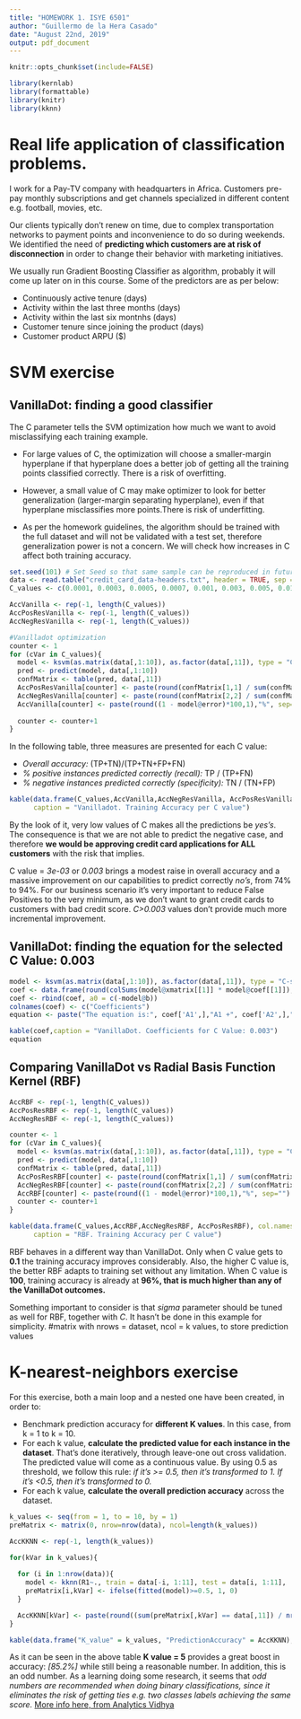 ```yaml
---
title: "HOMEWORK 1. ISYE 6501"
author: "Guillermo de la Hera Casado"
date: "August 22nd, 2019"
output: pdf_document
---
```


```r
knitr::opts_chunk$set(include=FALSE)
```


```r
library(kernlab)
library(formattable)
library(knitr)
library(kknn)
```

# Real life application of classification problems.
I work for a Pay-TV company with headquarters in Africa. Customers pre-pay monthly subscriptions and get channels specialized in different content e.g. football, movies, etc.  

Our clients typically don't renew on time, due to complex transportation networks to payment points and inconvenience to do so during weekends. We identified the need of **predicting which customers are at risk of disconnection** in order to change their behavior with marketing initiatives.  

We usually run Gradient Boosting Classifier as algorithm, probably it will come up later on in this course. Some of the predictors are as per below:  

  * Continuously active tenure (days)
  * Activity within the last three months (days)
  * Activity within the last six montnhs (days)
  * Customer tenure since joining the product (days)
  * Customer product ARPU ($)

# SVM exercise

## VanillaDot: finding a good classifier

The C parameter tells the SVM optimization how much we want to avoid misclassifying each training example. 

  * For large values of C, the optimization will choose a smaller-margin hyperplane if that hyperplane does a better job of getting all the training points classified correctly. There is a risk of overfitting.
  
  * However, a small value of C may make optimizer to look for better generalization (larger-margin separating hyperplane), even if that hyperplane misclassifies more points.There is risk of underfitting.
  
  * As per the homework guidelines, the algorithm should be trained with the full dataset and will not be validated with a test set, therefore generalization power is not a concern. We will check how increases in C affect both training accuracy.

```r
set.seed(101) # Set Seed so that same sample can be reproduced in future also
data <- read.table("credit_card_data-headers.txt", header = TRUE, sep = "\t")
C_values <- c(0.0001, 0.0003, 0.0005, 0.0007, 0.001, 0.003, 0.005, 0.01, 0.1, 1,100)

AccVanilla <- rep(-1, length(C_values))
AccPosResVanilla <- rep(-1, length(C_values))
AccNegResVanilla <- rep(-1, length(C_values))

#Vanilladot optimization
counter <- 1
for (cVar in C_values){
  model <- ksvm(as.matrix(data[,1:10]), as.factor(data[,11]), type = "C-svc", kernel = "vanilladot", C = cVar, scaled = TRUE)
  pred <- predict(model, data[,1:10]) 
  confMatrix <- table(pred, data[,11])
  AccPosResVanilla[counter] <- paste(round(confMatrix[1,1] / sum(confMatrix[,1])*100,1),"%",sep="")
  AccNegResVanilla[counter] <- paste(round(confMatrix[2,2] / sum(confMatrix[,2])*100,1),"%",sep="")
  AccVanilla[counter] <- paste(round((1 - model@error)*100,1),"%", sep="")
    
  counter <- counter+1
}
```

In the following table, three measures are presented for each C value:

  * *Overall accuracy:* (TP+TN)/(TP+TN+FP+FN)
  * *% positive instances predicted correctly (recall):* TP / (TP+FN)
  * *% negative instances predicted correctly (specificity):* TN / (TN+FP)

```r
kable(data.frame(C_values,AccVanilla,AccNegResVanilla, AccPosResVanilla), col.names = c("C Value","Overall Accuracy", "negative instances predicted correctly", "positive instances predicted correctly"),
      caption = "Vanilladot. Training Accuracy per C value")
```

By the look of it, very low values of C makes all the predictions be *yes's*. The consequence is that we are not able
to predict the negative case, and therefore **we would be approving credit card applications for ALL customers** with the risk that implies.

C value = *3e-03* or *0.003* brings a modest raise in overall accuracy and a massive improvement on our capabilities to predict correctly *no's*, from 74% to 94%. For our business scenario it's very important to reduce False Positives to the very minimum, as we don't want to grant credit cards to customers with bad credit score. *C>0.003* values don't provide much more incremental improvement.  

## VanillaDot: finding the equation for the selected C Value: 0.003
```r
model <- ksvm(as.matrix(data[,1:10]), as.factor(data[,11]), type = "C-svc", kernel = "vanilladot", C = 0.001, scaled = TRUE)
coef <- data.frame(round(colSums(model@xmatrix[[1]] * model@coef[[1]]),3))
coef <- rbind(coef, a0 = c(-model@b))
colnames(coef) <- c("Coefficients")
equation <- paste("The equation is:", coef['A1',],"A1 +", coef['A2',],"A2 + ", coef['A3',],"A3 + ", coef['A8',],"A8 + ", coef['A9',],"A9 ", coef['A10',],"A10 + ", coef['A11',],"A11",coef['A12',],"A12",coef['A14',],"A14 + ",coef['A15',],"A15", coef['a0',],"= 0")
```

```r
kable(coef,caption = "VanillaDot. Coefficients for C Value: 0.003")
equation
```

## Comparing VanillaDot vs Radial Basis Function Kernel (RBF)

```r
AccRBF <- rep(-1, length(C_values))
AccPosResRBF <- rep(-1, length(C_values))
AccNegResRBF <- rep(-1, length(C_values))

counter <- 1
for (cVar in C_values){
  model <- ksvm(as.matrix(data[,1:10]), as.factor(data[,11]), type = "C-svc", kernel = "rbfdot", C = cVar, scaled = TRUE)
  pred <- predict(model, data[,1:10]) 
  confMatrix <- table(pred, data[,11])
  AccPosResRBF[counter] <- paste(round(confMatrix[1,1] / sum(confMatrix[,1])*100,1),"%",sep="")
  AccNegResRBF[counter] <- paste(round(confMatrix[2,2] / sum(confMatrix[,2])*100,1),"%",sep="")
  AccRBF[counter] <- paste(round((1 - model@error)*100,1),"%", sep="")
  counter <- counter+1
}
```


```r
kable(data.frame(C_values,AccRBF,AccNegResRBF, AccPosResRBF), col.names = c("C Value","Overall Accuracy", "negative instances predicted correctly", "positive instances predicted correctly"),
      caption = "RBF. Training Accuracy per C value")
```

RBF behaves in a different way than VanillaDot. Only when C value gets to **0.1** the training accuracy improves considerably. Also, the higher C value is, the better RBF adapts to training set without any limitation. When C value is **100**, training accuracy is already at **96%, that is much higher than any of the VanillaDot outcomes.**  

Something important to consider is that *sigma* parameter should be tuned as well for RBF, together with *C*. It hasn't be done in this example for simplicity.
#matrix with nrows = dataset, ncol = k values, to store prediction values


# K-nearest-neighbors exercise

For this exercise, both a main loop and a nested one have been created, in order to:

  * Benchmark prediction accuracy for **different K values**. In this case, from k = 1 to k = 10.
  * For each k value, **calculate the predicted value for each instance in the dataset**. That's done iteratively, through leave-one out cross validation. The predicted value will come as a continuous value. By using 0.5 as threshold, we follow this rule:  *if it's >= 0.5, then it's transformed to 1. If it's <0.5, then it's transformed to 0.*
  * For each k value, **calculate the overall prediction accuracy** across the dataset.
  
```r
k_values <- seq(from = 1, to = 10, by = 1)
preMatrix <- matrix(0, nrow=nrow(data), ncol=length(k_values))

AccKKNN <- rep(-1, length(k_values))

for(kVar in k_values){
  
  for (i in 1:nrow(data)){
    model <- kknn(R1~., train = data[-i, 1:11], test = data[i, 1:11],  k = kVar, scale = TRUE)
    preMatrix[i,kVar] <- ifelse(fitted(model)>=0.5, 1, 0)
  }

  AccKKNN[kVar] <- paste(round((sum(preMatrix[,kVar] == data[,11]) / nrow(data))*100,1),"%",sep="")
}
```

```r
kable(data.frame("K_value" = k_values, "PredictionAccuracy" = AccKKNN), caption = "KKNN. Training Accuracy per K value", col.names = c("K value", "Overall Accuracy"))
```

As it can be seen in the above table **K value = 5** provides a great boost in accuracy: *[85.2%]* while still being a reasonable number. In addition, this is an odd number. As a learning doing some research, it seems that *odd numbers are recommended when doing binary classifications, since it eliminates the risk of getting ties e.g. two classes labels achieving the same score.* [More info here, from Analytics Vidhya](https://discuss.analyticsvidhya.com/t/why-to-use-odd-value-of-k-in-knn-algorithm/2704 )

